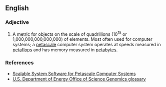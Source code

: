 ==English==

===Adjective===
{{en-adj|-}}

# A [[metric]] for objects on the scale of [[quadrillion]]s (10<sup>15</sup> or 1,000,000,000,000,000) of elements. Most often used for computer systems; a [[petascale]] computer system operates at speeds measured in [[petaflop]]s and has memory measured in [[petabyte]]s.

===References===
* [http://www.science.doe.gov/sbir/solicitations/FY%202008/42.ASCR.Petascale.htm Scalable System Software for Petascale Computer Systems]
* [http://genomicsgtl.energy.gov/roadmap/pdf/GTL05_05App-Glossary.pdf U.S. Department of Energy Office of Science Genomics glossary]
